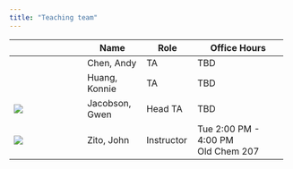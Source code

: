 ```yaml
---
title: "Teaching team"
---
```


+--------------------+----------------+------------+------------------------+
|                    | Name           | Role       | Office Hours           |
+====================+================+============+========================+
|                    | Chen, Andy     | TA         | TBD                    |
+--------------------+----------------+------------+------------------------+
|                    | Huang, Konnie  | TA         | TBD                    |
+--------------------+----------------+------------+------------------------+
| ![](gj.jpg){.circ} | Jacobson, Gwen | Head TA    | TBD                    |
+--------------------+----------------+------------+------------------------+
| ![](jz.jpg){.circ} | Zito, John     | Instructor | Tue 2:00 PM - 4:00 PM\ |
|                    |                |            | Old Chem 207           |
+--------------------+----------------+------------+------------------------+
